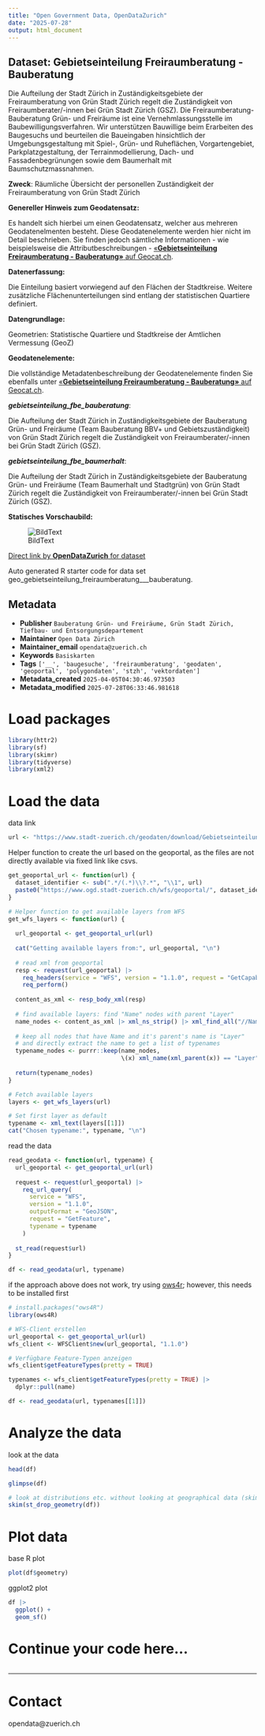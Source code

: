```yaml
---
title: "Open Government Data, OpenDataZurich"
date: "2025-07-28"
output: html_document
---
```


## Dataset: Gebietseinteilung Freiraumberatung - Bauberatung

Die Aufteilung der Stadt Zürich in Zuständigkeitsgebiete der Freiraumberatung von Grün Stadt Zürich regelt die Zuständigkeit von Freiraumberater/-innen bei Grün Stadt Zürich (GSZ). Die Freiraumberatung-Bauberatung Grün- und Freiräume ist eine Vernehmlassungsstelle im Baubewilligungsverfahren. Wir unterstützen Bauwillige beim Erarbeiten des Baugesuchs und beurteilen die Baueingaben hinsichtlich der Umgebungsgestaltung mit Spiel-, Grün- und Ruheflächen, Vorgartengebiet, Parkplatzgestaltung, der Terrainmodellierung, Dach- und Fassadenbegrünungen sowie dem Baumerhalt mit Baumschutzmassnahmen.

**Zweck**: Räumliche Übersicht der personellen Zuständigkeit der Freiraumberatung von Grün Stadt Zürich

**Genereller Hinweis zum Geodatensatz:**

Es handelt sich hierbei um einen Geodatensatz, welcher aus mehreren Geodatenelmenten besteht. Diese Geodatenelemente werden hier nicht im Detail beschrieben. Sie finden jedoch sämtliche Informationen - wie beispielsweise die Attributbeschreibungen - [«**Gebietseinteilung Freiraumberatung - Bauberatung»** auf Geocat.ch](https://www.geocat.ch/geonetwork/srv/ger/catalog.search#/metadata/d630af15-3810-499f-a5c4-132172e6c9e9).
			   

**Datenerfassung:**

Die Einteilung basiert vorwiegend auf den Flächen der Stadtkreise. Weitere zusätzliche Flächenunterteilungen sind entlang der statistischen Quartiere definiert.

**Datengrundlage:**

Geometrien: Statistische Quartiere und Stadtkreise der Amtlichen Vermessung (GeoZ)

**Geodatenelemente:**

Die vollständige Metadatenbeschreibung der Geodatenelemente finden Sie ebenfalls unter [«**Gebietseinteilung Freiraumberatung - Bauberatung»** auf Geocat.ch](https://www.geocat.ch/geonetwork/srv/ger/md.viewer#/full_view/d630af15-3810-499f-a5c4-132172e6c9e9).

***gebietseinteilung_fbe_bauberatung***: 

Die Aufteilung der Stadt Zürich in Zuständigkeitsgebiete der Bauberatung Grün- und Freiräume (Team Bauberatung BBV+ und Gebietszuständigkeit) von Grün Stadt Zürich regelt die Zuständigkeit von Freiraumberater/-innen bei Grün Stadt Zürich (GSZ).


***gebietseinteilung_fbe_baumerhalt***: 

Die Aufteilung der Stadt Zürich in Zuständigkeitsgebiete der Bauberatung Grün- und Freiräume (Team Baumerhalt und Stadtgrün) von Grün Stadt Zürich regelt die Zuständigkeit von Freiraumberater/-innen bei Grün Stadt Zürich (GSZ).




**Statisches Vorschaubild:**

![BildText](https://www.gis.stadt-zuerich.ch/zueriplan_docs/geocat/d630af15-3810-499f-a5c4-132172e6c9e9.png)



[Direct link by **OpenDataZurich** for dataset](https://data.stadt-zuerich.ch/dataset/geo_gebietseinteilung_freiraumberatung___bauberatung)

Auto generated R starter code for data set geo_gebietseinteilung_freiraumberatung___bauberatung.

## Metadata

- **Publisher** `Bauberatung Grün- und Freiräume, Grün Stadt Zürich, Tiefbau- und Entsorgungsdepartement`
- **Maintainer** `Open Data Zürich`
- **Maintainer_email** `opendata@zuerich.ch`
- **Keywords** `Basis­karten`
- **Tags** `['__', 'baugesuche', 'freiraumberatung', 'geodaten', 'geoportal', 'polygondaten', 'stzh', 'vektordaten']`
- **Metadata_created** `2025-04-05T04:30:46.973503`
- **Metadata_modified** `2025-07-28T06:33:46.981618`


# Load packages

```r
library(httr2)
library(sf)
library(skimr)
library(tidyverse)
library(xml2)
```

# Load the data

data link
```r
url <- "https://www.stadt-zuerich.ch/geodaten/download/Gebietseinteilung_Freiraumberatung___Bauberatung?format=geojson_link"
```


Helper function to create the url based on the geoportal, as the files are not directly available via fixed link like csvs.
```r
get_geoportal_url <- function(url) {
  dataset_identifier <- sub(".*/(.*)\\?.*", "\\1", url)
  paste0("https://www.ogd.stadt-zuerich.ch/wfs/geoportal/", dataset_identifier)
}
```

```r
# Helper function to get available layers from WFS
get_wfs_layers <- function(url) {
  
  url_geoportal <- get_geoportal_url(url)
  
  cat("Getting available layers from:", url_geoportal, "\n")
  
  # read xml from geoportal
  resp <- request(url_geoportal) |> 
    req_headers(service = "WFS", version = "1.1.0", request = "GetCapabilities") |> 
    req_perform()
  
  content_as_xml <- resp_body_xml(resp)
  
  # find available layers: find "Name" nodes with parent "Layer"
  name_nodes <- content_as_xml |> xml_ns_strip() |> xml_find_all("//Name")
  
  # keep all nodes that have Name and it's parent's name is "Layer"
  # and directly extract the name to get a list of typenames
  typename_nodes <- purrr::keep(name_nodes,
                                \(x) xml_name(xml_parent(x)) == "Layer")
  
  return(typename_nodes)
}

# Fetch available layers
layers <- get_wfs_layers(url)

# Set first layer as default
typename <- xml_text(layers[[1]])
cat("Chosen typename:", typename, "\n")
```

read the data
```r
read_geodata <- function(url, typename) {
  url_geoportal <- get_geoportal_url(url)
  
  request <- request(url_geoportal) |>
    req_url_query(
      service = "WFS",
      version = "1.1.0",
      outputFormat = "GeoJSON",
      request = "GetFeature",
      typename = typename
    )
  
  st_read(request$url)
}

df <- read_geodata(url, typename)
```

if the approach above does not work, try using [ows4r](https://eblondel.github.io/ows4R/); however, this needs to be installed first
```r
# install.packages("ows4R")
library(ows4R)

# WFS-Client erstellen
url_geoportal <- get_geoportal_url(url)
wfs_client <- WFSClient$new(url_geoportal, "1.1.0")

# Verfügbare Feature-Typen anzeigen
wfs_client$getFeatureTypes(pretty = TRUE)

typenames <- wfs_client$getFeatureTypes(pretty = TRUE) |> 
  dplyr::pull(name)

df <- read_geodata(url, typenames[[1]])
```

# Analyze the data

look at the data
```r
head(df)
```

```r
glimpse(df)
```

```r
# look at distributions etc. without looking at geographical data (skim cannot deal with geometries)
skim(st_drop_geometry(df))
```

# Plot data

base R plot
```r
plot(df$geometry)
```

ggplot2 plot
```r
df |>
  ggplot() +
  geom_sf()
```

# Continue your code here...

```r

```

------------------------------------------------------------------------

# Contact

opendata@zuerich.ch
